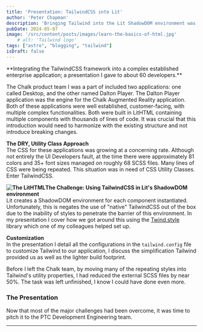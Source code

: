 ```yaml
---
title: 'Presentation: TailwindCSS into Lit'
author: 'Peter Chapman'
description: 'Bringing Tailwind into the Lit ShadowDOM environment was challenging.'
pubDate: 2024-05-07
image: '/src/content/posts/images/learn-the-basics-of-html.jpg'
    # alt: 'Tailwind logo'
tags: ["astro", "blogging", "tailwind"]
isDraft: false
---
```


<Picture src={tailwindLong} alt="The TailwindCSS logo" format="avif" />
**Integrating the TailwindCSS framework into a complex established enterprise application; a presentation I gave to about 60 developers.**

The Chalk product team I was a part of included two applications: one called Desktop, and the other named Dalton Player. The Dalton Player application was the engine for the Chalk Augmented Reality application. Both of these applications were well established, customer-facing, with multiple complex functionalities. Both were built in LitHTML containing multiple components with thousands of lines of code. It was crucial that this introduction would need to harmonize with the existing structure and not introduce breaking changes.

**The DRY, Utility Class Approach**   
The CSS for these applications was growing at a concerning rate. Although not entirely the UI Developers fault, at the time there were approximately 81 colors and 35+ font sizes managed on roughly 68 SCSS files. Many lines of CSS were being repeated. This situation was in need of CSS Utility Classes. Enter TailwindCSS.  

**<span class="svg__lit"><img src={LitHTMLsvg.src} width={LitHTMLsvg.width} height={LitHTMLsvg.height} alt="The LitHTML" /></span>The Challenge: Using TailwindCSS in Lit's ShadowDOM environment**   
Lit creates a ShadowDOM environment for each component instantiated. Unfortunately, this is negates the use of "native" TailwindCSS out of the box due to the inability of styles to penetrate the barrier of this environment. In my presentation I cover how we got around this using the <span class="link">[Twind.style](https://twind.style/)</span> library which one of my colleagues helped set up.  

**Customization**   
In the presentation I detail all the configurations in the `tailwind.config` file to customize Tailwind to our application, I discuss the simplification Tailwind provided us as well as the lighter build footprint.

Before I left the Chalk team, by moving many of the repeating styles into Tailwind's utility properties, I had reduced the external SCSS files by near 50%. The task was left unfinished, I know I could have done even more.  

### The Presentation 
Now that most of the major challenges had been overcome, it was time to pitch it to the PTC Development Engineering team. 

 <div class="video-player" style="width: 100%;">
   <YouTube id="https://youtu.be/KuumssEnPTw" 
   title="Tailwind Integration in a Shadow DOM Environment" posterQuality="max" /> 
 </div>
 
  ---
